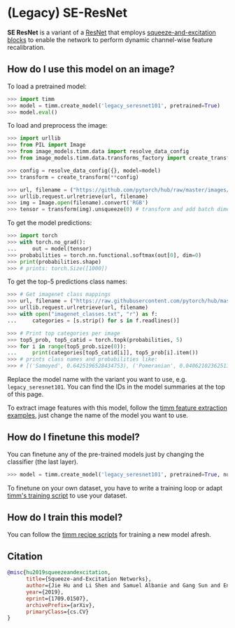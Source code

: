 # (Legacy) SE-ResNet

**SE ResNet** is a variant of a [ResNet](https://www.paperswithcode.com/method/resnet) that employs [squeeze-and-excitation blocks](https://paperswithcode.com/method/squeeze-and-excitation-block) to enable the network to perform dynamic channel-wise feature recalibration.

## How do I use this model on an image?

To load a pretrained model:

```py
>>> import timm
>>> model = timm.create_model('legacy_seresnet101', pretrained=True)
>>> model.eval()
```

To load and preprocess the image:

```py 
>>> import urllib
>>> from PIL import Image
>>> from image_models.timm.data import resolve_data_config
>>> from image_models.timm.data.transforms_factory import create_transform

>>> config = resolve_data_config({}, model=model)
>>> transform = create_transform(**config)

>>> url, filename = ("https://github.com/pytorch/hub/raw/master/images/dog.jpg", "dog.jpg")
>>> urllib.request.urlretrieve(url, filename)
>>> img = Image.open(filename).convert('RGB')
>>> tensor = transform(img).unsqueeze(0) # transform and add batch dimension
```

To get the model predictions:

```py
>>> import torch
>>> with torch.no_grad():
...     out = model(tensor)
>>> probabilities = torch.nn.functional.softmax(out[0], dim=0)
>>> print(probabilities.shape)
>>> # prints: torch.Size([1000])
```

To get the top-5 predictions class names:

```py
>>> # Get imagenet class mappings
>>> url, filename = ("https://raw.githubusercontent.com/pytorch/hub/master/imagenet_classes.txt", "imagenet_classes.txt")
>>> urllib.request.urlretrieve(url, filename) 
>>> with open("imagenet_classes.txt", "r") as f:
...     categories = [s.strip() for s in f.readlines()]

>>> # Print top categories per image
>>> top5_prob, top5_catid = torch.topk(probabilities, 5)
>>> for i in range(top5_prob.size(0)):
...     print(categories[top5_catid[i]], top5_prob[i].item())
>>> # prints class names and probabilities like:
>>> # [('Samoyed', 0.6425196528434753), ('Pomeranian', 0.04062102362513542), ('keeshond', 0.03186424449086189), ('white wolf', 0.01739676296710968), ('Eskimo dog', 0.011717947199940681)]
```

Replace the model name with the variant you want to use, e.g. `legacy_seresnet101`. You can find the IDs in the model summaries at the top of this page.

To extract image features with this model, follow the [timm feature extraction examples](../feature_extraction), just change the name of the model you want to use.

## How do I finetune this model?

You can finetune any of the pre-trained models just by changing the classifier (the last layer).

```py
>>> model = timm.create_model('legacy_seresnet101', pretrained=True, num_classes=NUM_FINETUNE_CLASSES)
```
To finetune on your own dataset, you have to write a training loop or adapt [timm's training
script](https://github.com/rwightman/pytorch-image-models/blob/master/train.py) to use your dataset.

## How do I train this model?

You can follow the [timm recipe scripts](../scripts) for training a new model afresh.

## Citation

```BibTeX
@misc{hu2019squeezeandexcitation,
      title={Squeeze-and-Excitation Networks}, 
      author={Jie Hu and Li Shen and Samuel Albanie and Gang Sun and Enhua Wu},
      year={2019},
      eprint={1709.01507},
      archivePrefix={arXiv},
      primaryClass={cs.CV}
}
```

<!--
Type: model-index
Collections:
- Name: Legacy SE ResNet
  Paper:
    Title: Squeeze-and-Excitation Networks
    URL: https://paperswithcode.com/paper/squeeze-and-excitation-networks
Models:
- Name: legacy_seresnet101
  In Collection: Legacy SE ResNet
  Metadata:
    FLOPs: 9762614000
    Parameters: 49330000
    File Size: 197822624
    Architecture:
    - 1x1 Convolution
    - Batch Normalization
    - Bottleneck Residual Block
    - Convolution
    - Global Average Pooling
    - Max Pooling
    - ReLU
    - Residual Block
    - Residual Connection
    - Softmax
    - Squeeze-and-Excitation Block
    Tasks:
    - Image Classification
    Training Techniques:
    - Label Smoothing
    - SGD with Momentum
    - Weight Decay
    Training Data:
    - ImageNet
    Training Resources: 8x NVIDIA Titan X GPUs
    ID: legacy_seresnet101
    LR: 0.6
    Epochs: 100
    Layers: 101
    Dropout: 0.2
    Crop Pct: '0.875'
    Momentum: 0.9
    Batch Size: 1024
    Image Size: '224'
    Interpolation: bilinear
  Code: https://github.com/rwightman/pytorch-image-models/blob/d8e69206be253892b2956341fea09fdebfaae4e3/timm/models/senet.py#L426
  Weights: https://github.com/rwightman/pytorch-image-models/releases/download/v0.1-cadene/se_resnet101-7e38fcc6.pth
  Results:
  - Task: Image Classification
    Dataset: ImageNet
    Metrics:
      Top 1 Accuracy: 78.38%
      Top 5 Accuracy: 94.26%
- Name: legacy_seresnet152
  In Collection: Legacy SE ResNet
  Metadata:
    FLOPs: 14553578160
    Parameters: 66819999
    File Size: 268033864
    Architecture:
    - 1x1 Convolution
    - Batch Normalization
    - Bottleneck Residual Block
    - Convolution
    - Global Average Pooling
    - Max Pooling
    - ReLU
    - Residual Block
    - Residual Connection
    - Softmax
    - Squeeze-and-Excitation Block
    Tasks:
    - Image Classification
    Training Techniques:
    - Label Smoothing
    - SGD with Momentum
    - Weight Decay
    Training Data:
    - ImageNet
    Training Resources: 8x NVIDIA Titan X GPUs
    ID: legacy_seresnet152
    LR: 0.6
    Epochs: 100
    Layers: 152
    Dropout: 0.2
    Crop Pct: '0.875'
    Momentum: 0.9
    Batch Size: 1024
    Image Size: '224'
    Interpolation: bilinear
  Code: https://github.com/rwightman/pytorch-image-models/blob/d8e69206be253892b2956341fea09fdebfaae4e3/timm/models/senet.py#L433
  Weights: https://github.com/rwightman/pytorch-image-models/releases/download/v0.1-cadene/se_resnet152-d17c99b7.pth
  Results:
  - Task: Image Classification
    Dataset: ImageNet
    Metrics:
      Top 1 Accuracy: 78.67%
      Top 5 Accuracy: 94.38%
- Name: legacy_seresnet18
  In Collection: Legacy SE ResNet
  Metadata:
    FLOPs: 2328876024
    Parameters: 11780000
    File Size: 47175663
    Architecture:
    - 1x1 Convolution
    - Batch Normalization
    - Bottleneck Residual Block
    - Convolution
    - Global Average Pooling
    - Max Pooling
    - ReLU
    - Residual Block
    - Residual Connection
    - Softmax
    - Squeeze-and-Excitation Block
    Tasks:
    - Image Classification
    Training Techniques:
    - Label Smoothing
    - SGD with Momentum
    - Weight Decay
    Training Data:
    - ImageNet
    Training Resources: 8x NVIDIA Titan X GPUs
    ID: legacy_seresnet18
    LR: 0.6
    Epochs: 100
    Layers: 18
    Dropout: 0.2
    Crop Pct: '0.875'
    Momentum: 0.9
    Batch Size: 1024
    Image Size: '224'
    Interpolation: bicubic
  Code: https://github.com/rwightman/pytorch-image-models/blob/d8e69206be253892b2956341fea09fdebfaae4e3/timm/models/senet.py#L405
  Weights: https://github.com/rwightman/pytorch-image-models/releases/download/v0.1-weights/seresnet18-4bb0ce65.pth
  Results:
  - Task: Image Classification
    Dataset: ImageNet
    Metrics:
      Top 1 Accuracy: 71.74%
      Top 5 Accuracy: 90.34%
- Name: legacy_seresnet34
  In Collection: Legacy SE ResNet
  Metadata:
    FLOPs: 4706201004
    Parameters: 21960000
    File Size: 87958697
    Architecture:
    - 1x1 Convolution
    - Batch Normalization
    - Bottleneck Residual Block
    - Convolution
    - Global Average Pooling
    - Max Pooling
    - ReLU
    - Residual Block
    - Residual Connection
    - Softmax
    - Squeeze-and-Excitation Block
    Tasks:
    - Image Classification
    Training Techniques:
    - Label Smoothing
    - SGD with Momentum
    - Weight Decay
    Training Data:
    - ImageNet
    Training Resources: 8x NVIDIA Titan X GPUs
    ID: legacy_seresnet34
    LR: 0.6
    Epochs: 100
    Layers: 34
    Dropout: 0.2
    Crop Pct: '0.875'
    Momentum: 0.9
    Batch Size: 1024
    Image Size: '224'
    Interpolation: bilinear
  Code: https://github.com/rwightman/pytorch-image-models/blob/d8e69206be253892b2956341fea09fdebfaae4e3/timm/models/senet.py#L412
  Weights: https://github.com/rwightman/pytorch-image-models/releases/download/v0.1-weights/seresnet34-a4004e63.pth
  Results:
  - Task: Image Classification
    Dataset: ImageNet
    Metrics:
      Top 1 Accuracy: 74.79%
      Top 5 Accuracy: 92.13%
- Name: legacy_seresnet50
  In Collection: Legacy SE ResNet
  Metadata:
    FLOPs: 4974351024
    Parameters: 28090000
    File Size: 112611220
    Architecture:
    - 1x1 Convolution
    - Batch Normalization
    - Bottleneck Residual Block
    - Convolution
    - Global Average Pooling
    - Max Pooling
    - ReLU
    - Residual Block
    - Residual Connection
    - Softmax
    - Squeeze-and-Excitation Block
    Tasks:
    - Image Classification
    Training Techniques:
    - Label Smoothing
    - SGD with Momentum
    - Weight Decay
    Training Data:
    - ImageNet
    Training Resources: 8x NVIDIA Titan X GPUs
    ID: legacy_seresnet50
    LR: 0.6
    Epochs: 100
    Layers: 50
    Dropout: 0.2
    Crop Pct: '0.875'
    Momentum: 0.9
    Image Size: '224'
    Interpolation: bilinear
    Minibatch Size: 1024
  Code: https://github.com/rwightman/pytorch-image-models/blob/d8e69206be253892b2956341fea09fdebfaae4e3/timm/models/senet.py#L419
  Weights: https://github.com/rwightman/pytorch-image-models/releases/download/v0.1-cadene/se_resnet50-ce0d4300.pth
  Results:
  - Task: Image Classification
    Dataset: ImageNet
    Metrics:
      Top 1 Accuracy: 77.64%
      Top 5 Accuracy: 93.74%
-->